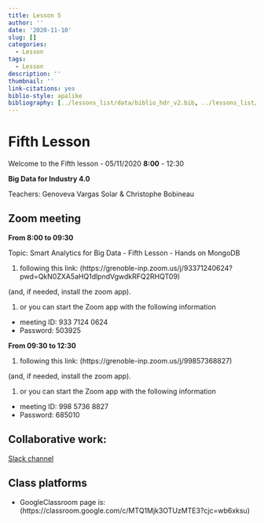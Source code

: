 ```yaml
---
title: Lesson 5
author: ''
date: '2020-11-10'
slug: []
categories:
  - Lesson
tags:
  - Lesson
description: ''
thumbnail: ''
link-citations: yes
biblio-style: apalike
bibliography: [../lessons_list/data/biblio_hdr_v2.bib, ../lessons_list/data/Liste_Publi3.bib, ../lessons_list/data/biblio_SABD.bib]
---
```


# Fifth Lesson

Welcome to the Fifth lesson - 05/11/2020 **8:00** - 12:30

**Big Data for Industry 4.0**

Teachers: Genoveva Vargas Solar & Christophe Bobineau


## Zoom meeting

**From 8:00 to 09:30**

Topic: Smart Analytics for Big Data - Fifth Lesson - Hands on MongoDB

1. following this link: (https://grenoble-inp.zoom.us/j/93371240624?pwd=QkN0ZXA5aHQ1dlpndVgwdkRFQ2RHQT09)

(and, if needed, install the zoom app).

1. or you can start the Zoom app with the following information
  + meeting ID:  933 7124 0624
  + Password:  503925
  
**From 09:30 to 12:30**

1. following this link: (https://grenoble-inp.zoom.us/j/99857368827)

(and, if needed, install the zoom app).

1. or you can start the Zoom app with the following information
  + meeting ID: 998 5736 8827
  + Password: 685010


## Collaborative work:

[Slack channel](https://join.slack.com/t/grenobleinpgn-eu88686/shared_invite/zt-hfx5moad-TVv1JsL6coPWuLbJZe~v3g)


## Class platforms

- GoogleClassroom page is: (https://classroom.google.com/c/MTQ1Mjk3OTUzMTE3?cjc=wb6xksu)

